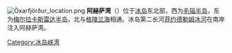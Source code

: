 [[Image:Öxarfjörður_location.png|right]]
{{coord|66|16|N|16|46|W|display=title|region:IS_type:waterbody_source:GNS-enwiki_scale:2500000}}
'''阿赫萨湾'''（{{lang-is|Öxarfjörður}}）位于[[冰岛|冰岛]]东北部，西为[[毛瑙半岛|毛瑙半岛]]，东为[[梅尔拉卡斯雷达半岛|梅尔拉卡斯雷达半岛]]，北与[[格陵兰海|格陵兰海]]相通。冰岛第二长河[[菲约德勒姆冰河|菲约德勒姆冰河]]在南岸注入阿赫萨湾。
{{Iceland-geo-stub}}
[[Category:冰岛峡湾|Category:冰岛峡湾]]